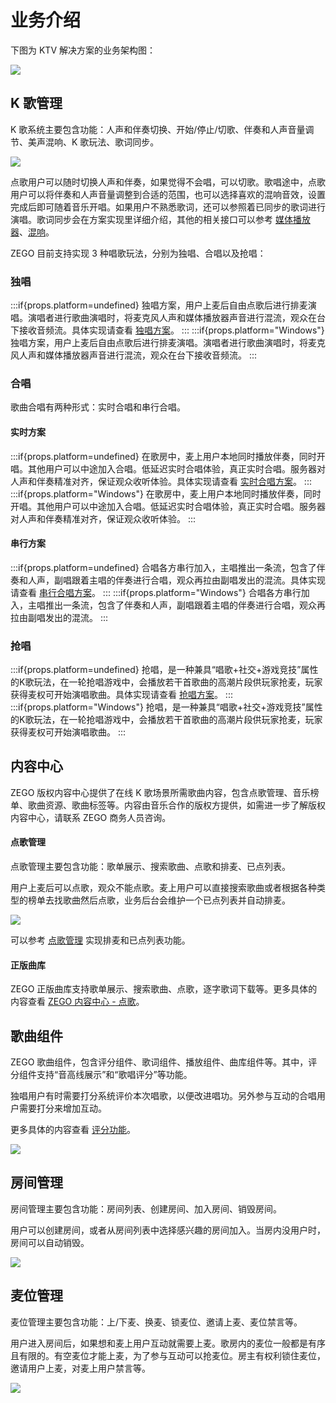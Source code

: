 # 业务介绍

下图为 KTV 解决方案的业务架构图：

<Frame width="auto" height="auto" caption="">
  <img src="https://storage.zego.im/sdk-doc/Pics/ktv/ktv_core_features.jpg" />
</Frame>

##  K 歌管理

K 歌系统主要包含功能：人声和伴奏切换、开始/停止/切歌、伴奏和人声音量调节、美声混响、K 歌玩法、歌词同步。

<Frame width="512" height="auto" caption=""><img src="https://storage.zego.im/sdk-doc/Pics/ktv/Sing.png" /></Frame>

点歌用户可以随时切换人声和伴奏，如果觉得不会唱，可以切歌。歌唱途中，点歌用户可以将伴奏和人声音量调整到合适的范围，也可以选择喜欢的混响音效，设置完成后即可随着音乐开唱。如果用户不熟悉歌词，还可以参照着已同步的歌词进行演唱。歌词同步会在方案实现里详细介绍，其他的相关接口可以参考 [媒体播放器](https://doc-zh.zego.im/article/1152)、[混响](https://doc-zh.zego.im/article/4303)。

ZEGO 目前支持实现 3 种唱歌玩法，分别为独唱、合唱以及抢唱：

###  独唱

:::if{props.platform=undefined}
独唱方案，用户上麦后自由点歌后进行排麦演唱。演唱者进行歌曲演唱时，将麦克风人声和媒体播放器声音进行混流，观众在台下接收音频流。具体实现请查看 [独唱方案](./KTV%20Solutions/Solo.mdx)。
:::
:::if{props.platform="Windows"}
独唱方案，用户上麦后自由点歌后进行排麦演唱。演唱者进行歌曲演唱时，将麦克风人声和媒体播放器声音进行混流，观众在台下接收音频流。
:::
###  合唱
歌曲合唱有两种形式：实时合唱和串行合唱。

#### 实时方案
:::if{props.platform=undefined}
在歌房中，麦上用户本地同时播放伴奏，同时开唱。其他用户可以中途加入合唱。低延迟实时合唱体验，真正实时合唱。服务器对人声和伴奏精准对齐，保证观众收听体验。具体实现请查看 [实时合唱方案](./KTV%20Solutions/Chorus/Serial.mdx)。
:::
:::if{props.platform="Windows"}
在歌房中，麦上用户本地同时播放伴奏，同时开唱。其他用户可以中途加入合唱。低延迟实时合唱体验，真正实时合唱。服务器对人声和伴奏精准对齐，保证观众收听体验。
:::
#### 串行方案
:::if{props.platform=undefined}
合唱各方串行加入，主唱推出一条流，包含了伴奏和人声，副唱跟着主唱的伴奏进行合唱，观众再拉由副唱发出的混流。具体实现请查看 [串行合唱方案](./KTV%20Solutions/Chorus/Concurrent.mdx)。
:::
:::if{props.platform="Windows"}
合唱各方串行加入，主唱推出一条流，包含了伴奏和人声，副唱跟着主唱的伴奏进行合唱，观众再拉由副唱发出的混流。
:::
###  抢唱
:::if{props.platform=undefined}
抢唱，是一种兼具“唱歌+社交+游戏竞技”属性的K歌玩法，在一轮抢唱游戏中，会播放若干首歌曲的高潮片段供玩家抢麦，玩家获得麦权可开始演唱歌曲。具体实现请查看 [抢唱方案](./KTV%20Solutions/Grab%20the%20Mic.mdx)。
:::
:::if{props.platform="Windows"}
抢唱，是一种兼具“唱歌+社交+游戏竞技”属性的K歌玩法，在一轮抢唱游戏中，会播放若干首歌曲的高潮片段供玩家抢麦，玩家获得麦权可开始演唱歌曲。
:::

##  内容中心

ZEGO 版权内容中心提供了在线 K 歌场景所需歌曲内容，包含点歌管理、音乐榜单、歌曲资源、歌曲标签等。内容由音乐合作的版权方提供，如需进一步了解版权内容中心，请联系 ZEGO 商务人员咨询。

#### 点歌管理

点歌管理主要包含功能：歌单展示、搜索歌曲、点歌和排麦、已点列表。

用户上麦后可以点歌，观众不能点歌。麦上用户可以直接搜索歌曲或者根据各种类型的榜单去找歌曲然后点歌，业务后台会维护一个已点列表并自动排麦。

<Frame width="512" height="auto" caption=""><img src="https://storage.zego.im/sdk-doc/Pics/ktv/Choose_Song.png" /></Frame>

可以参考 [点歌管理](./Song%20Selection.mdx) 实现排麦和已点列表功能。

#### 正版曲库

ZEGO 正版曲库支持歌单展示、搜索歌曲、点歌，逐字歌词下载等。更多具体的内容查看 [ZEGO 内容中心 - 点歌](./../ZEGO%20Content%20Center/Sing%20songs.mdx)。


##  歌曲组件

ZEGO 歌曲组件，包含评分组件、歌词组件、播放组件、曲库组件等。其中，评分组件支持“音高线展示”和“歌唱评分”等功能。

独唱用户有时需要打分系统评价本次唱歌，以便改进唱功。另外参与互动的合唱用户需要打分来增加互动。

更多具体的内容查看 [评分功能](./Vocal%20Scoring.mdx)。

<Frame width="512" height="auto" caption=""><img src="https://storage.zego.im/sdk-doc/Pics/ktv/Rate.png" /></Frame>




##  房间管理

房间管理主要包含功能：房间列表、创建房间、加入房间、销毁房间。

用户可以创建房间，或者从房间列表中选择感兴趣的房间加入。当房内没用户时，房间可以自动销毁。

<Frame width="512" height="auto" caption=""><img src="https://storage.zego.im/sdk-doc/Pics/ktv/Room_list.jpg" /></Frame>


##  麦位管理

麦位管理主要包含功能：上/下麦、换麦、锁麦位、邀请上麦、麦位禁言等。

用户进入房间后，如果想和麦上用户互动就需要上麦。歌房内的麦位一般都是有序且有限的。有空麦位才能上麦，为了参与互动可以抢麦位。房主有权利锁住麦位，邀请用户上麦，对麦上用户禁言等。

<Frame width="512" height="auto" caption=""><img src="https://storage.zego.im/sdk-doc/Pics/ktv/Mic_Management.png" /></Frame>
